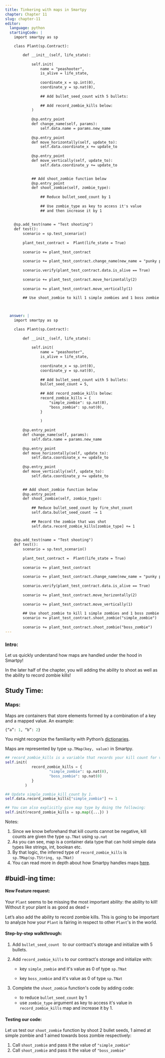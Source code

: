 ```yaml
---
title: Tinkering with maps in Smartpy
chapter: Chapter 11
slug: chapter-11
editor:
  language: python
  startingCode: |
    import smartpy as sp

    class Plant(sp.Contract):

        def __init__(self, life_state):
            
            self.init(
                name = "peashooter",
                is_alive = life_state,
                
                coordinate_x = sp.int(0), 
                coordinate_y = sp.nat(0), 
                
                ## Add bullet_seed_count with 5 bullets:
                
                ## Add record_zombie_kills below:
            )
            
            @sp.entry_point
            def change_name(self, params): 
                self.data.name = params.new_name
            
            @sp.entry_point
            def move_horizontally(self, update_to):
                self.data.coordinate_x += update_to
            
            @sp.entry_point
            def move_vertically(self, update_to):
                self.data.coordinate_y += update_to

                
            ## Add shoot_zombie function below
            @sp.entry_point
            def shoot_zombie(self, zombie_type): 
                
                ## Reduce bullet_seed_count by 1
                
                ## Use zombie_type as key to access it's value 
                ## and then increase it by 1
        
            
    @sp.add_test(name = "Test shooting")
    def test():
        scenario = sp.test_scenario()
        
        plant_test_contract =  Plant(life_state = True)
        
        scenario += plant_test_contract
        
        scenario += plant_test_contract.change_name(new_name = "punky peashooter")
        
        scenario.verify(plant_test_contract.data.is_alive == True)
        
        scenario += plant_test_contract.move_horizontally(2)
        
        scenario += plant_test_contract.move_vertically(1)
        
        ## Use shoot_zombie to kill 1 simple zombies and 1 boss zombie 
    


  answer: |  
    import smartpy as sp

    class Plant(sp.Contract):
        
        def __init__(self, life_state):
            
            self.init(
                name = "peashooter",
                is_alive = life_state,
                
                coordinate_x = sp.int(0), 
                coordinate_y = sp.nat(0), 
                
                ## Add bullet_seed_count with 5 bullets:
                bullet_seed_count = 5,
                
                ## Add record_zombie_kills below:
                record_zombie_kills = {
                    "simple_zombie": sp.nat(0), 
                    "boss_zombie": sp.nat(0), 
                }
                
                )
            
        @sp.entry_point
        def change_name(self, params): 
            self.data.name = params.new_name
        
        @sp.entry_point
        def move_horizontally(self, update_to):
            self.data.coordinate_x += update_to
        
        @sp.entry_point
        def move_vertically(self, update_to):
            self.data.coordinate_y += update_to

            
        ## Add shoot_zombie function below
        @sp.entry_point
        def shoot_zombie(self, zombie_type): 
            
            ## Reduce bullet_seed_count by fire_shot_count
            self.data.bullet_seed_count -= 1
            
            ## Record the zombie that was shot
            self.data.record_zombie_kills[zombie_type] += 1
        
        
    @sp.add_test(name = "Test shooting")
    def test():
        scenario = sp.test_scenario()
        
        plant_test_contract =  Plant(life_state = True)
        
        scenario += plant_test_contract
        
        scenario += plant_test_contract.change_name(new_name = "punky peashooter")
        
        scenario.verify(plant_test_contract.data.is_alive == True)
        
        scenario += plant_test_contract.move_horizontally(2)
        
        scenario += plant_test_contract.move_vertically(1)
        
        ## Use shoot_zombie to kill 1 simple zombies and 1 boss zombie 
        scenario += plant_test_contract.shoot_zombie("simple_zombie")
        
        scenario += plant_test_contract.shoot_zombie("boss_zombie")
---
```


### Intro: 
Let us quickly understand how maps are handled under the hood in Smartpy! 

In the later half of the chapter, you will adding the ability to shoot as well as the ability to record zombie kills! 


## Study Time: 

### Maps:

Maps are containers that store elements formed by a combination of a key and a mapped value. An example: 

```python
{“a”: 1, “b”: 2} 
```

You might recognize the familiarity with Python’s [dictionaries](https://docs.python.org/3/tutorial/datastructures.html#dictionaries). 

Maps are represented by type `sp.TMap(key, value)` in Smartpy. 

```python
## record_zombie_kills is a variable that records your kill count for various types of zombies. 
self.init(
            record_zombie_kills = {
                    "simple_zombie": sp.nat(0), 
                    "boss_zombie": sp.nat(0)
            }
         )

## Update simple_zombie_kill_count by 1. 
self.data.record_zombie_kills["simple_zombie"] += 1  

## You can also explicitly give map type by doing the following:
self.init(record_zombie_kills = sp.map({...}) )
```



Notes: 

1. Since we know beforehand that kill counts cannot be negative, kill counts are given the type `sp.TNat` using `sp.nat`
2. As you can see, map is a container data type that can hold simple data types like strings, int, boolean etc. 
3. By that logic, the inferred type of `record_zombie_kills` is  `sp.TMap(sp.TString, sp.TNat)`
5. You can read more in depth about how Smartpy handles maps [here](https://smartpy.io/demo/reference.html#_maps_and_big_maps). 



 

## #buidl-ing time:

#### New Feature request:

Your `Plant` seems to be missing the most important ability: the ability to kill! Without it your plant is as good as dead 💀

Let’s also add the ability to record zombie kills. This is going to be important to analyze how your `Plant` is fairing in respect to other `Plant`'s in the world. 

 

#### Step-by-step walkthrough: 

1. Add `bullet_seed_count ` to our contract's storage and initialize with 5 bullets. 
2. Add `record_zombie_kills` to our contract's storage and initialize with: 
    * key `simple_zombie` and it's value as 0 of type `sp.TNat`

    * key `boss_zombie` and it's value as 0 of type `sp.TNat`

3. Complete the `shoot_zombie` function's code by adding code: 
    * to reduce `bullet_seed_count` by 1
    * use `zombie_type` argument as key to access it's value in `record_zombie_kills` map and increase it by 1. 


 

#### Testing our code:

Let us test our `shoot_zombie` function by  shoot 2 bullet seeds, 1 aimed at simple zombie and 1 aimed towards boss zombie respectively: 

1. Call `shoot_zombie` and pass it the value of `"simple_zombie"` 
2. Call `shoot_zombie` and pass it the value of `"boss_zombie"` 